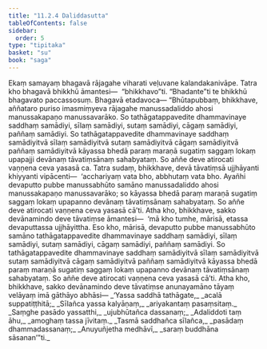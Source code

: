 ```yaml
---
title: "11.2.4 Daliddasutta"
tableOfContents: false
sidebar:
  order: 5
type: "tipitaka"
basket: "su"
book: "saga"
---
```



<DynamicBreadcrumb />

<Division number="260" book="saga" bookNo="12" page="233">

<Paragraph number="1640" book="saga">
Ekaṃ samayaṃ bhagavā rājagahe viharati veḷuvane kalandakanivāpe. Tatra kho bhagavā bhikkhū āmantesi—  “bhikkhavo”ti. “Bhadante”ti te bhikkhū bhagavato paccassosuṃ. Bhagavā etadavoca—
</Paragraph>

<Paragraph number="1641" book="saga">
“Bhūtapubbaṃ, bhikkhave, aññataro puriso imasmiṃyeva rājagahe manussadaliddo ahosi manussakapaṇo manussavarāko. So tathāgatappavedite dhammavinaye saddhaṃ samādiyi, sīlaṃ samādiyi, sutaṃ samādiyi, cāgaṃ samādiyi, paññaṃ samādiyi. So tathāgatappavedite dhammavinaye saddhaṃ samādiyitvā sīlaṃ samādiyitvā sutaṃ samādiyitvā cāgaṃ samādiyitvā paññaṃ samādiyitvā kāyassa bhedā paraṃ maraṇā sugatiṃ saggaṃ lokaṃ upapajji devānaṃ tāvatiṃsānaṃ sahabyataṃ. So aññe deve atirocati vaṇṇena ceva yasasā ca. Tatra sudaṃ, bhikkhave, devā tāvatiṃsā ujjhāyanti khiyyanti vipācenti—  ‘acchariyaṃ vata bho, abbhutaṃ vata bho. Ayañhi devaputto pubbe manussabhūto samāno manussadaliddo ahosi manussakapaṇo manussavarāko; so kāyassa bhedā paraṃ maraṇā sugatiṃ saggaṃ lokaṃ upapanno devānaṃ tāvatiṃsānaṃ sahabyataṃ. So aññe deve atirocati vaṇṇena ceva yasasā cā’ti.
</Paragraph>

<Paragraph number="1642" book="saga">
Atha kho, bhikkhave, sakko devānamindo deve tāvatiṃse āmantesi—  ‘mā kho tumhe, mārisā, etassa devaputtassa ujjhāyittha. Eso kho, mārisā, devaputto pubbe manussabhūto samāno tathāgatappavedite dhammavinaye saddhaṃ samādiyi, sīlaṃ samādiyi, sutaṃ samādiyi, cāgaṃ samādiyi, paññaṃ samādiyi. So tathāgatappavedite dhammavinaye saddhaṃ samādiyitvā sīlaṃ samādiyitvā sutaṃ samādiyitvā cāgaṃ samādiyitvā paññaṃ samādiyitvā kāyassa bhedā paraṃ maraṇā sugatiṃ saggaṃ lokaṃ upapanno devānaṃ tāvatiṃsānaṃ sahabyataṃ. So aññe deve atirocati vaṇṇena ceva yasasā cā’ti. Atha kho, bhikkhave, sakko devānamindo deve tāvatiṃse anunayamāno tāyaṃ velāyaṃ imā gāthāyo abhāsi—
</Paragraph>

<Paragraph number="1643" type="verses" book="saga">
_‘Yassa saddhā tathāgate,_  
_acalā suppatiṭṭhitā;_  
_Sīlañca yassa kalyāṇaṃ,_  
_ariyakantaṃ pasaṃsitaṃ._  

</Paragraph>

<Paragraph number="1644" type="verses" book="saga">
_Saṃghe pasādo yassatthi,_  
_ujubhūtañca dassanaṃ;_  
_Adaliddoti taṃ āhu,_  
_amoghaṃ tassa jīvitaṃ._  

</Paragraph>

<Paragraph number="1645" type="verses" book="saga">
_Tasmā saddhañca sīlañca,_  
_pasādaṃ dhammadassanaṃ;_  
_Anuyuñjetha medhāvī,_  
_saraṃ buddhāna sāsanan’”ti._
</Paragraph>
</Division>